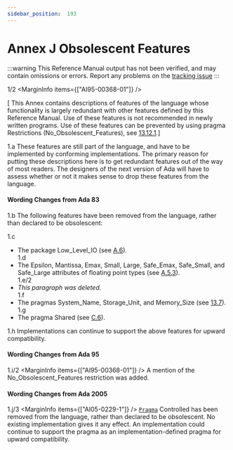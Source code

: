 ```yaml
---
sidebar_position:  193
---
```


# Annex J Obsolescent Features

:::warning
This Reference Manual output has not been verified,
and may contain omissions or errors.
Report any problems on the [tracking issue](https://github.com/ada-lang-io/ada-lang-io/issues/20)
:::


<MarginText>1/2</MarginText>
<MarginInfo items={["AI95-00368-01"]} />
<p>[ This Annex contains descriptions of features of the language whose functionality is largely redundant with other features defined by this Reference Manual. Use of these features is not recommended in newly written programs. Use of these features can be prevented by using pragma Restrictions (No_Obsolescent_Features), see <a href="../AA-13/AA-13.12#Subclause_13.12.1">13.12.1</a>.] <br /></p>

<MarginText>1.a</MarginText>
<Admonition type="aarm" aarm="ramification" title="Ramification: ">
<strong></strong>These features are still part of the language, and have to be implemented by conforming implementations. The primary reason for putting these descriptions here is to get redundant features out of the way of most readers. The designers of the next version of Ada will have to assess whether or not it makes sense to drop these features from the language. <br /></Admonition>


#### Wording Changes from Ada 83

<MarginText>1.b</MarginText>
<Admonition type="aarm" aarm="note" title="Note: ">
The following features have been removed from the language, rather than declared to be obsolescent: <br /></Admonition>

<MarginText>1.c</MarginText>
<ul>
<li>The package Low_Level_IO (see <a href="../AA-A/AA-A.6">A.6</a>).<br /></li>
<MarginText>1.d</MarginText>
<li>The Epsilon, Mantissa, Emax, Small, Large, Safe_Emax, Safe_Small, and Safe_Large attributes of floating point types (see <a href="../AA-A/AA-A.5#Subclause_A.5.3">A.5.3</a>).<br /></li>
<MarginText>1.e/2</MarginText>
<MarginInfo items={["AI95-00284-02"]} />
<li><em>This paragraph was deleted.</em><br /></li>
<MarginText>1.f</MarginText>
<li>The pragmas System_Name, Storage_Unit, and Memory_Size (see <a href="../AA-13/AA-13.7">13.7</a>).<br /></li>
<MarginText>1.g</MarginText>
<li>The pragma Shared (see <a href="../AA-C/AA-C.6">C.6</a>). <br /></li>
</ul>
<MarginText>1.h</MarginText>
<Admonition type="aarm" aarm="note" title="Note: ">
Implementations can continue to support the above features for upward compatibility. <br /></Admonition>


#### Wording Changes from Ada 95

<MarginText>1.i/2</MarginText>
<MarginInfo items={["AI95-00368-01"]} />
<Admonition type="aarm" aarm="note" title="Note: ">
A mention of the No_Obsolescent_Features restriction was added. <br /></Admonition>


#### Wording Changes from Ada 2005

<MarginText>1.j/3</MarginText>
<MarginInfo items={["AI05-0229-1"]} />
<Admonition type="aarm" aarm="note" title="Note: ">
<code><a href="../AA-2/AA-2.8#S0019">Pragma</a></code> Controlled has been removed from the language, rather than declared to be obsolescent. No existing implementation gives it any effect. An implementation could continue to support the pragma as an implementation-defined pragma for upward compatibility. <br /></Admonition>


